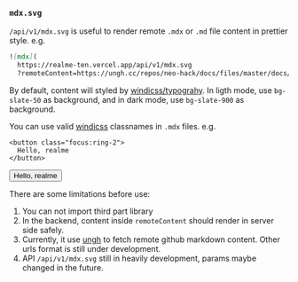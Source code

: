 ### `mdx.svg`

`/api/v1/mdx.svg` is useful to render remote `.mdx` or `.md` file content in prettier style. e.g.

```md
![mdx](
  https://realme-ten.vercel.app/api/v1/mdx.svg
  ?remoteContent=https://ungh.cc/repos/neo-hack/docs/files/master/docs/guide/get-started.md
```

By default, content will styled by [windicss/typograhy](https://windicss.org/plugins/official/typography.html). In ligth mode, use `bg-slate-50` as background, and in dark mode, use `bg-slate-900` as background.

You can use valid [windicss](https://windicss.org/) classnames in `.mdx` files. e.g.

```tsx
<button class="focus:ring-2">
  Hello, realme
</button>
```

<button class="px-4 py-2 font-semibold text-sm bg-white text-slate-700 border border-slate-300 rounded-md shadow-sm ring-violet-300 ring-offset-2 ring-offset-slate-50 focus:outline-none focus:ring-2 dark:bg-slate-700 dark:text-slate-200 dark:border-transparent">
  Hello, realme
</button>

There are some limitations before use:

1. You can not import third part library
2. In the backend, content inside `remoteContent` should render in server side safely. 
3. Currently, it use [ungh](https://github.com/unjs/ungh) to fetch remote github markdown content. Other urls format is still under development.
4. API `/api/v1/mdx.svg` still in heavily development, params maybe changed in the future.